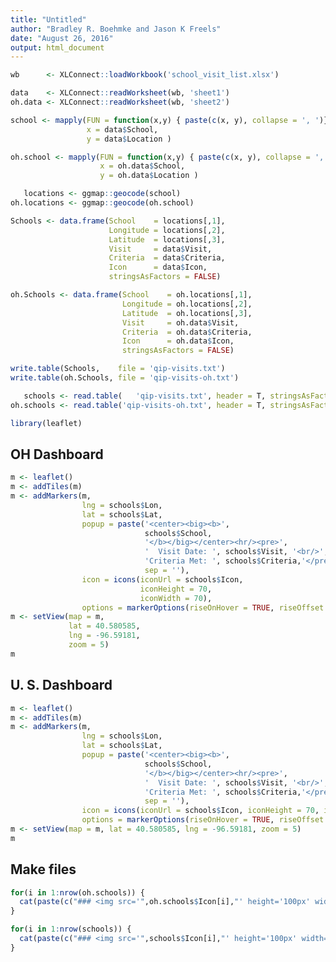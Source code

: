 ```yaml
---
title: "Untitled"
author: "Bradley R. Boehmke and Jason K Freels"
date: "August 26, 2016"
output: html_document
---
```


```r
wb      <- XLConnect::loadWorkbook('school_visit_list.xlsx')

data    <- XLConnect::readWorksheet(wb, 'sheet1')
oh.data <- XLConnect::readWorksheet(wb, 'sheet2')

school <- mapply(FUN = function(x,y) { paste(c(x, y), collapse = ', ')}, 
                 x = data$School, 
                 y = data$Location )

oh.school <- mapply(FUN = function(x,y) { paste(c(x, y), collapse = ', ')}, 
                    x = oh.data$School, 
                    y = oh.data$Location )

   locations <- ggmap::geocode(school)
oh.locations <- ggmap::geocode(oh.school)

Schools <- data.frame(School    = locations[,1],
                      Longitude = locations[,2],
                      Latitude  = locations[,3],
                      Visit     = data$Visit,
                      Criteria  = data$Criteria,
                      Icon      = data$Icon, 
                      stringsAsFactors = FALSE)

oh.Schools <- data.frame(School    = oh.locations[,1],
                         Longitude = oh.locations[,2],
                         Latitude  = oh.locations[,3],
                         Visit     = oh.data$Visit,
                         Criteria  = oh.data$Criteria,
                         Icon      = oh.data$Icon, 
                         stringsAsFactors = FALSE)

write.table(Schools,    file = 'qip-visits.txt')
write.table(oh.Schools, file = 'qip-visits-oh.txt')

   schools <- read.table(   'qip-visits.txt', header = T, stringsAsFactors = F)
oh.schools <- read.table('qip-visits-oh.txt', header = T, stringsAsFactors = F)

library(leaflet)
```

## OH Dashboard

```r
m <- leaflet()
m <- addTiles(m)
m <- addMarkers(m, 
                lng = schools$Lon, 
                lat = schools$Lat,
                popup = paste('<center><big><b>',
                              schools$School,
                              '</b></big></center><hr/><pre>', 
                              '  Visit Date: ', schools$Visit, '<br/>', 
                              'Criteria Met: ', schools$Criteria,'</pre>',
                              sep = ''),
                icon = icons(iconUrl = schools$Icon, 
                             iconHeight = 70, 
                             iconWidth = 70), 
                options = markerOptions(riseOnHover = TRUE, riseOffset = 500))
m <- setView(map = m, 
             lat = 40.580585, 
             lng = -96.59181, 
             zoom = 5)
m
```

## U. S. Dashboard

```r
m <- leaflet()
m <- addTiles(m)
m <- addMarkers(m, 
                lng = schools$Lon, 
                lat = schools$Lat,
                popup = paste('<center><big><b>',
                              schools$School,
                              '</b></big></center><hr/><pre>', 
                              '  Visit Date: ', schools$Visit, '<br/>', 
                              'Criteria Met: ', schools$Criteria,'</pre>',
                              sep = ''),
                icon = icons(iconUrl = schools$Icon, iconHeight = 70, iconWidth = 70), 
                options = markerOptions(riseOnHover = TRUE, riseOffset = 500))
m <- setView(map = m, lat = 40.580585, lng = -96.59181, zoom = 5)
m
```

## Make files

```r
for(i in 1:nrow(oh.schools)) {
  cat(paste(c("### <img src='",oh.schools$Icon[i],"' height='100px' width='100px'> ", schools$Short,'\n\n'), collapse = ''))
}
```

```r
for(i in 1:nrow(schools)) {
  cat(paste(c("### <img src='",schools$Icon[i],"' height='100px' width='100px'> ",schools$Short,'\n\n\n'), collapse = ''))
}
```
